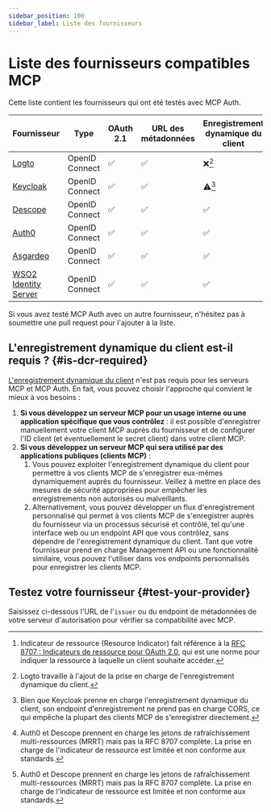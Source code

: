 ```yaml
---
sidebar_position: 100
sidebar_label: Liste des fournisseurs
---
```



# Liste des fournisseurs compatibles MCP

Cette liste contient les fournisseurs qui ont été testés avec MCP Auth.

| Fournisseur                                               | Type           | OAuth 2.1 | URL des métadonnées | Enregistrement dynamique du client | Indicateur de ressource[^1] |
| --------------------------------------------------------- | -------------- | --------- | ------------------- | ----------------------------------- | --------------------------- |
| [Logto](https://logto.io)                                 | OpenID Connect | ✅        | ✅                  | ❌[^2]                              | ✅                          |
| [Keycloak](https://www.keycloak.org)                      | OpenID Connect | ✅        | ✅                  | ⚠️[^3]                              | ❌                          |
| [Descope](https://www.descope.com)                        | OpenID Connect | ✅        | ✅                  | ✅                                  | ⚠️[^4]                      |
| [Auth0](https://www.auth0.com)                            | OpenID Connect | ✅        | ✅                  | ✅                                  | ⚠️[^4]                      |
| [Asgardeo](https://wso2.com/asgardeo)                     | OpenID Connect | ✅        | ✅                  | ✅                                  | ❌                          |
| [WSO2 Identity Server](https://wso2.com/identity-server/) | OpenID Connect | ✅        | ✅                  | ✅                                  | ❌                          |

Si vous avez testé MCP Auth avec un autre fournisseur, n'hésitez pas à soumettre une pull request pour l'ajouter à la liste.

[^1]: Indicateur de ressource (Resource Indicator) fait référence à la [RFC 8707 : Indicateurs de ressource pour OAuth 2.0](https://datatracker.ietf.org/doc/html/rfc8707), qui est une norme pour indiquer la ressource à laquelle un client souhaite accéder.

[^2]: Logto travaille à l'ajout de la prise en charge de l'enregistrement dynamique du client.

[^3]: Bien que Keycloak prenne en charge l'enregistrement dynamique du client, son endpoint d'enregistrement ne prend pas en charge CORS, ce qui empêche la plupart des clients MCP de s'enregistrer directement.

[^4]: Auth0 et Descope prennent en charge les jetons de rafraîchissement multi-ressources (MRRT) mais pas la RFC 8707 complète. La prise en charge de l'indicateur de ressource est limitée et non conforme aux standards.

## L'enregistrement dynamique du client est-il requis ? \{#is-dcr-required}

[L'enregistrement dynamique du client](https://datatracker.ietf.org/doc/html/rfc7591) n'est pas requis pour les serveurs MCP et MCP Auth. En fait, vous pouvez choisir l'approche qui convient le mieux à vos besoins :

1. **Si vous développez un serveur MCP pour un usage interne ou une application spécifique que vous contrôlez** : il est possible d'enregistrer manuellement votre client MCP auprès du fournisseur et de configurer l'ID client (et éventuellement le secret client) dans votre client MCP.
2. **Si vous développez un serveur MCP qui sera utilisé par des applications publiques (clients MCP)** :
   1. Vous pouvez exploiter l'enregistrement dynamique du client pour permettre à vos clients MCP de s'enregistrer eux-mêmes dynamiquement auprès du fournisseur. Veillez à mettre en place des mesures de sécurité appropriées pour empêcher les enregistrements non autorisés ou malveillants.
   2. Alternativement, vous pouvez développer un flux d'enregistrement personnalisé qui permet à vos clients MCP de s'enregistrer auprès du fournisseur via un processus sécurisé et contrôlé, tel qu'une interface web ou un endpoint API que vous contrôlez, sans dépendre de l'enregistrement dynamique du client.
      Tant que votre fournisseur prend en charge Management API ou une fonctionnalité similaire, vous pouvez l'utiliser dans vos endpoints personnalisés pour enregistrer les clients MCP.

## Testez votre fournisseur \{#test-your-provider}

Saisissez ci-dessous l'URL de l'`issuer` ou du endpoint de métadonnées de votre serveur d'autorisation pour vérifier sa compatibilité avec MCP.

<TestProvider />